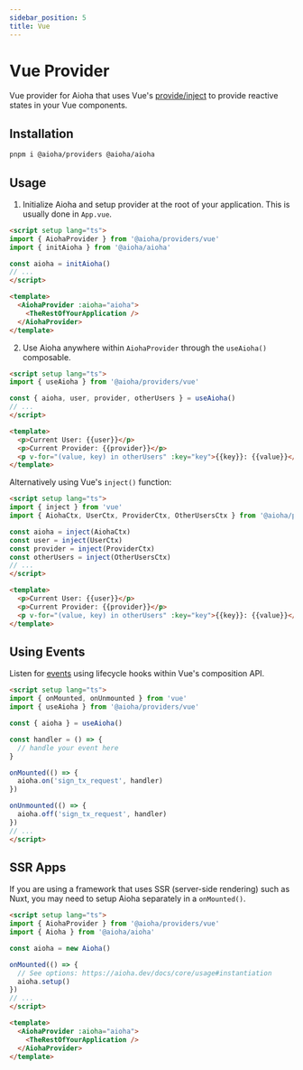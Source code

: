 ```yaml
---
sidebar_position: 5
title: Vue
---
```


# Vue Provider

Vue provider for Aioha that uses Vue's [provide/inject](https://vuejs.org/guide/components/provide-inject.html) to provide reactive states in your Vue components.

## Installation

```sh
pnpm i @aioha/providers @aioha/aioha
```

## Usage

1. Initialize Aioha and setup provider at the root of your application. This is usually done in `App.vue`.

```html title="src/App.vue"
<script setup lang="ts">
import { AiohaProvider } from '@aioha/providers/vue'
import { initAioha } from '@aioha/aioha'

const aioha = initAioha()
// ...
</script>

<template>
  <AiohaProvider :aioha="aioha">
    <TheRestOfYourApplication />
  </AiohaProvider>
</template>
```

2. Use Aioha anywhere within `AiohaProvider` through the `useAioha()` composable.

```html title="src/components/AiohaPage.vue"
<script setup lang="ts">
import { useAioha } from '@aioha/providers/vue'

const { aioha, user, provider, otherUsers } = useAioha()
// ...
</script>

<template>
  <p>Current User: {{user}}</p>
  <p>Current Provider: {{provider}}</p>
  <p v-for="(value, key) in otherUsers" :key="key">{{key}}: {{value}}</p>
</template>
```

Alternatively using Vue's `inject()` function:

```html title="src/components/AiohaPage.vue"
<script setup lang="ts">
import { inject } from 'vue'
import { AiohaCtx, UserCtx, ProviderCtx, OtherUsersCtx } from '@aioha/providers/vue'

const aioha = inject(AiohaCtx)
const user = inject(UserCtx)
const provider = inject(ProviderCtx)
const otherUsers = inject(OtherUsersCtx)
// ...
</script>

<template>
  <p>Current User: {{user}}</p>
  <p>Current Provider: {{provider}}</p>
  <p v-for="(value, key) in otherUsers" :key="key">{{key}}: {{value}}</p>
</template>
```

## Using Events

Listen for [events](https://aioha.dev/docs/core/jsonrpc#events) using lifecycle hooks within Vue's composition API.

```html title="src/components/YourComponent.vue"
<script setup lang="ts">
import { onMounted, onUnmounted } from 'vue'
import { useAioha } from '@aioha/providers/vue'

const { aioha } = useAioha()

const handler = () => {
  // handle your event here
}

onMounted(() => {
  aioha.on('sign_tx_request', handler)
})

onUnmounted(() => {
  aioha.off('sign_tx_request', handler)
})
// ...
</script>
```

## SSR Apps

If you are using a framework that uses SSR (server-side rendering) such as Nuxt, you may need to setup Aioha separately in a `onMounted()`.

```html title="src/App.vue"
<script setup lang="ts">
import { AiohaProvider } from '@aioha/providers/vue'
import { Aioha } from '@aioha/aioha'

const aioha = new Aioha()

onMounted(() => {
  // See options: https://aioha.dev/docs/core/usage#instantiation
  aioha.setup()
})
// ...
</script>

<template>
  <AiohaProvider :aioha="aioha">
    <TheRestOfYourApplication />
  </AiohaProvider>
</template>
```